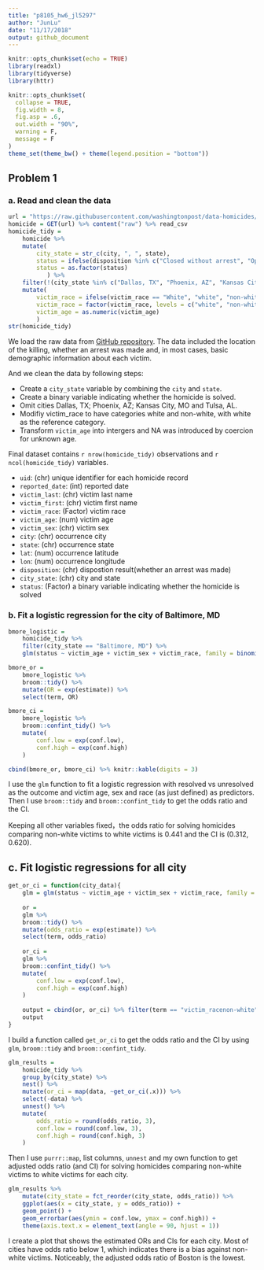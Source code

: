 ```yaml
---
title: "p8105_hw6_jl5297"
author: "JunLu"
date: "11/17/2018"
output: github_document
---
```


```r
knitr::opts_chunk$set(echo = TRUE)
library(readxl)
library(tidyverse)
library(httr)

knitr::opts_chunk$set(
  collapse = TRUE,
  fig.width = 8,
  fig.asp = .6,
  out.width = "90%",
  warning = F,
  message = F
)
theme_set(theme_bw() + theme(legend.position = "bottom"))
```

## Problem 1

### a. Read and clean the data 
```r
url = "https://raw.githubusercontent.com/washingtonpost/data-homicides/master/homicide-data.csv"
homicide = GET(url) %>% content("raw") %>% read_csv
homicide_tidy = 
    homicide %>% 
    mutate(
        city_state = str_c(city, ", ", state),
        status = ifelse(disposition %in% c("Closed without arrest", "Open/No arrest"), 0, 1),
        status = as.factor(status)
           ) %>% 
    filter(!(city_state %in% c("Dallas, TX", "Phoenix, AZ", "Kansas City, MO", "Tulsa, AL"))) %>% 
    mutate(
        victim_race = ifelse(victim_race == "White", "white", "non-white"),
        victim_race = factor(victim_race, levels = c("white", "non-white")),
        victim_age = as.numeric(victim_age)
        )
str(homicide_tidy)
```

We load the raw data from [GitHub repository](https://github.com/washingtonpost/data-homicides). The data included the location of the killing, whether an arrest was made and, in most cases, basic demographic information about each victim.

And we clean the data by following steps:

* Create a `city_state` variable by combining the `city` and `state`.
* Create a binary variable indicating whether the homicide is solved. 
* Omit cities Dallas, TX; Phoenix, AZ; Kansas City, MO and Tulsa, AL.
* Modifiy victim_race to have categories white and non-white, with white as the reference category.
* Transform `victim_age` into intergers and NA was introduced by coercion for unknown age.

Final dataset contains `r nrow(homicide_tidy)` observations and `r ncol(homicide_tidy)` variables.

* `uid`: (chr) unique identifier for each homicide record
* `reported_date`: (int) reported date 
* `victim_last`: (chr) victim last name
* `victim_first`: (chr) victim first name
* `victim_race`: (Factor) victim race
* `victim_age`: (num) victim age
* `victim_sex`: (chr) victim sex
* `city`: (chr) occurrence city
* `state`: (chr) occurrence state
* `lat`: (num) occurrence latitude
* `lon`: (num) occurrence longitude
* `disposition`: (chr) dispostion result(whether an arrest was made)
* `city_state`: (chr) city and state
* `status`: (Factor) a binary variable indicating whether the homicide is solved

### b. Fit a logistic regression for the city of Baltimore, MD
```r
bmore_logistic = 
    homicide_tidy %>% 
    filter(city_state == "Baltimore, MD") %>% 
    glm(status ~ victim_age + victim_sex + victim_race, family = binomial(), data = .)

bmore_or = 
    bmore_logistic %>% 
    broom::tidy() %>% 
    mutate(OR = exp(estimate)) %>%
    select(term, OR)

bmore_ci = 
    bmore_logistic %>% 
    broom::confint_tidy() %>% 
    mutate(
        conf.low = exp(conf.low),
        conf.high = exp(conf.high)
    )

cbind(bmore_or, bmore_ci) %>% knitr::kable(digits = 3)
```

I use the `glm` function to fit a logistic regression with resolved vs unresolved as the outcome and victim age, sex and race (as just defined) as predictors. Then I use `broom::tidy` and `broom::confint_tidy` to get the odds ratio and the CI.

Keeping all other variables fixed，the odds ratio for solving homicides comparing non-white victims to white victims is 0.441 and the CI is (0.312, 0.620).

## c. Fit logistic regressions for all city
```r
get_or_ci = function(city_data){
    glm = glm(status ~ victim_age + victim_sex + victim_race, family = binomial(), data = city_data)
    
    or = 
    glm %>% 
    broom::tidy() %>% 
    mutate(odds_ratio = exp(estimate)) %>%
    select(term, odds_ratio)
    
    or_ci = 
    glm %>% 
    broom::confint_tidy() %>% 
    mutate(
        conf.low = exp(conf.low),
        conf.high = exp(conf.high)
    )
    
    output = cbind(or, or_ci) %>% filter(term == "victim_racenon-white") %>% select(-term)
    output
}
```
I build a function called `get_or_ci` to get the odds ratio and the CI by using `glm`, `broom::tidy` and `broom::confint_tidy`.

```r
glm_results =
    homicide_tidy %>% 
    group_by(city_state) %>% 
    nest() %>% 
    mutate(or_ci = map(data, ~get_or_ci(.x))) %>% 
    select(-data) %>% 
    unnest() %>% 
    mutate(
        odds_ratio = round(odds_ratio, 3),
        conf.low = round(conf.low, 3),
        conf.high = round(conf.high, 3)
    )
```

Then I use `purrr::map`, list columns, `unnest` and my own function to get adjusted odds ratio (and CI) for solving homicides comparing non-white victims to white victims for each city.

```r
glm_results %>% 
    mutate(city_state = fct_reorder(city_state, odds_ratio)) %>% 
    ggplot(aes(x = city_state, y = odds_ratio)) + 
    geom_point() + 
    geom_errorbar(aes(ymin = conf.low, ymax = conf.high)) + 
    theme(axis.text.x = element_text(angle = 90, hjust = 1))
```

I create a plot that shows the estimated ORs and CIs for each city. Most of cities have odds ratio below 1, which indicates there is a bias against non-white victims. Noticeably, the adjusted odds ratio of Boston is the lowest. 





